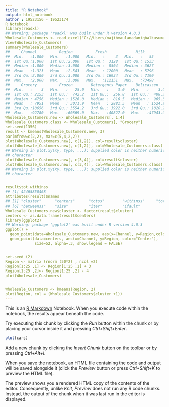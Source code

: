 ---
title: "R Notebook"
output: html_notebook
author : 19523156 - 19523174
R Notebook
library(readxl)
## Warning: package 'readxl' was built under R version 4.0.3
Wholesale_Customers <- read_excel("C://Users/najibmaulanadaniqbalkusuma/Documents/Kmeans/Wholesale Customers.xlsx")
View(Wholesale_Customers)
summary(Wholesale_Customers)
##     Channel          Region          Fresh             Milk      
##  Min.   :1.000   Min.   :1.000   Min.   :     3   Min.   :   55  
##  1st Qu.:1.000   1st Qu.:2.000   1st Qu.:  3128   1st Qu.: 1533  
##  Median :1.000   Median :3.000   Median :  8504   Median : 3627  
##  Mean   :1.323   Mean   :2.543   Mean   : 12000   Mean   : 5796  
##  3rd Qu.:2.000   3rd Qu.:3.000   3rd Qu.: 16934   3rd Qu.: 7190  
##  Max.   :2.000   Max.   :3.000   Max.   :112151   Max.   :73498  
##     Grocery          Frozen        Detergents_Paper    Delicassen     
##  Min.   :    3   Min.   :   25.0   Min.   :    3.0   Min.   :    3.0  
##  1st Qu.: 2153   1st Qu.:  742.2   1st Qu.:  256.8   1st Qu.:  408.2  
##  Median : 4756   Median : 1526.0   Median :  816.5   Median :  965.5  
##  Mean   : 7951   Mean   : 3071.9   Mean   : 2881.5   Mean   : 1524.9  
##  3rd Qu.:10656   3rd Qu.: 3554.2   3rd Qu.: 3922.0   3rd Qu.: 1820.2  
##  Max.   :92780   Max.   :60869.0   Max.   :40827.0   Max.   :47943.0
Wholesale_Customers.new <- Wholesale_Customers[, 1:4]
Wholesale_Customers.class <- Wholesale_Customers[, "Grocery"]
set.seed(1356)
result <- kmeans(Wholesale_Customers.new, 3)
par(mfrow=c(2,2), mar=c(5,4,2,2))
plot(Wholesale_Customers.new[, c(1,2)], col=result$cluster)
plot(Wholesale_Customers.new[, c(1,2)], col=Wholesale_Customers.class)
## Warning in plot.xy(xy, type, ...): supplied color is neither numeric nor
## character
plot(Wholesale_Customers.new[, c(3,4)], col=result$cluster)
plot(Wholesale_Customers.new[, c(3,4)], col=Wholesale_Customers.class)
## Warning in plot.xy(xy, type, ...): supplied color is neither numeric nor
## character


result$tot.withinss
## [1] 42465850468
attributes(result)$names
## [1] "cluster"      "centers"      "totss"        "withinss"     "tot.withinss"
## [6] "betweenss"    "size"         "iter"         "ifault"
Wholesale_Customers.new$cluster <- factor(result$cluster)
centers <- as.data.frame(result$centers)
library(ggplot2)
## Warning: package 'ggplot2' was built under R version 4.0.3
ggplot() + 
  geom_point(data=Wholesale_Customers.new, aes(x=Channel, y=Region,color=cluster))  +
  geom_point(data=centers, aes(x=Channel, y=Region, color="Center"), 
             size=52, alpha=.3, show.legend = FALSE)


set.seed (2)
Region <- matrix (rnorm (50*2) , ncol =2)
Region[1:25 ,1] <- Region[1:25 ,1] + 3
Region[1:25 ,2]<- Region[1:25 ,2] - 4
plot(Wholesale_Customers)


Wholesale_Customers <- kmeans(Region, 2)
plot(Region, col = (Wholesale_Customers$cluster +1))
---

This is an [R Markdown](http://rmarkdown.rstudio.com) Notebook. When you execute code within the notebook, the results appear beneath the code. 

Try executing this chunk by clicking the *Run* button within the chunk or by placing your cursor inside it and pressing *Ctrl+Shift+Enter*. 

```{r}
plot(cars)
```

Add a new chunk by clicking the *Insert Chunk* button on the toolbar or by pressing *Ctrl+Alt+I*.

When you save the notebook, an HTML file containing the code and output will be saved alongside it (click the *Preview* button or press *Ctrl+Shift+K* to preview the HTML file).

The preview shows you a rendered HTML copy of the contents of the editor. Consequently, unlike *Knit*, *Preview* does not run any R code chunks. Instead, the output of the chunk when it was last run in the editor is displayed.
